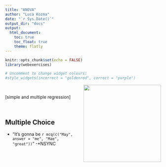 ```yaml
---
title: "ANOVA"
author: "Luca Kozma"
date: "`r Sys.Date()`"
output_dir: "docs"
output:
  html_document:
    toc: true
    toc_float: true
    theme: flatly
---
```


```r
knitr::opts_chunk$set(echo = FALSE)
library(webexercises)
```


```r
# Uncomment to change widget colours:
#style_widgets(incorrect = "goldenrod", correct = "purple")
```

<style>
  .responsive-img {
    float: right;
    margin: 0px 0px 15px 15px;
  }

  @media (max-width: 768px) {
    .responsive-img {
      float: none;
      display: block;
      margin: 0 auto 15px auto;
    }
  }
</style>

<img src="uws-logo.png" width="250" class="responsive-img">

<br>

[simple and multiple regression]

<br>

## Multiple Choice 

- "It’s gonna be `r mcq(c("May", answer = "me", "Mae", "great"))`" -*NSYNC